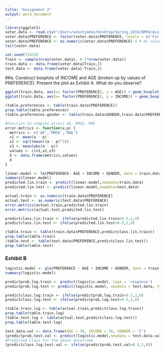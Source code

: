 ```yaml
---
title: "Assignment 2"
output: word_document
---
```


```r
library(ggplot2)
voter.data <- read.csv("/Users/ankityadav/Desktop/Spring_2019/DMPA/Assignments/Assignment 2/VoterPref.csv")
voter.data$PREFERENCE <- factor(voter.data$PREFERENCE, levels = c('For','Against'))
voter.data$PREFERENCE <- as.numeric(voter.data$PREFERENCE)-1 # As values are factored as 1 and 2
tail(voter.data)
```

```r
set.seed(71923)
Train <- sample(nrow(voter.data), 0.7*nrow(voter.data))
train.data <- data.frame(voter.data[Train,])
test.data <- data.frame(voter.data[-Train,])
```

##a.	Construct boxplots of INCOME and AGE (broken up by values of PREFERENCE). Present the plot as Exhibit A. What do you observe?
```r
ggplot(train.data, aes(x= factor(PREFERENCE), y = AGE)) + geom_boxplot(aes(fill=factor(PREFERENCE))) + scale_fill_manual(values=c("#4286f4", "#b71c0b")) + xlab("PREFERENCE") + ylab("AGE") + ggtitle("Exhibit A - AGE vs PREFERENCE")
ggplot(train.data, aes(x= factor(PREFERENCE), y = INCOME)) + geom_boxplot(aes(fill=factor(PREFERENCE))) + scale_fill_manual(values=c("#4286f4", "#b71c0b")) + xlab("PREFERENCE") + ylab("INCOME") + ggtitle("Exhibit A - INCOME vs PREFERENCE")
```

```r
(table.preferences <- table(train.data$PREFERENCE))
prop.table(table.preferences)
(table.preferences.gender <- table(train.data$GENDER,train.data$PREFERENCE))

```

```r
#Function to compute errors AE, RMSE, MAE
error.metrics <- function(a,p) {
  metrics <- c('AE','RMSE','MAE')
  x1 <- mean(a - p)
  x2 <- sqrt(mean((a - p)^2))
  x3 <- mean(abs(a - p))
  values <- c(x1,x2,x3)
  X <- data.frame(metrics,values)
  X
}
```

```r
linear.model <- lm(PREFERENCE~ AGE + INCOME + GENDER, data = train.data)
summary(linear.model)
predicted.lin.train <- predict(linear.model,newdata=train.data)
predicted.lin.test <- predict(linear.model,newdata=test.data)

actual.train <- as.numeric(train.data$PREFERENCE)
actual.test <- as.numeric(test.data$PREFERENCE)
error.metrics(actual.train,predicted.lin.train)
error.metrics(actual.test,predicted.lin.test)

predictclass.lin.train <- ifelse(predicted.lin.train>0.5,1,0)
predictclass.lin.test <- ifelse(predicted.lin.test>0.5,1,0)

(table.train <- table(train.data$PREFERENCE,predictclass.lin.train))
prop.table(table.train)
(table.test <- table(test.data$PREFERENCE,predictclass.lin.test))
prop.table(table.test)
```

### Exhibit B
```r
logistic.model <- glm(PREFERENCE ~ AGE + INCOME + GENDER, data = train.data, family = 'binomial')
summary(logistic.model)

predictprob.log.train <- predict(logistic.model, type = 'response')
predictprob.log.test <- predict(logistic.model, newdata = test.data, type = 'response')

predictclass.log.train <- ifelse(predictprob.log.train>0.5,1,0)
predictclass.log.test <- ifelse(predictprob.log.test>0.5,1,0)

(table.train.log <- table(actual.train,predictclass.log.train))
prop.table(table.train.log)
(table.test.log <- table(actual.test,predictclass.log.test))
prop.table(table.test.log)
```

```r
test.data.val <- data.frame(AGE = 36, INCOME = 70, GENDER = 'F')
(predictprob.test.val <- predict(logistic.model,newdata = test.data.val, type = 'response'))
#Predicted Class for the above dataframe
(predictclass.log.test.val <- ifelse(predictprob.test.val>0.5,1,0))
```